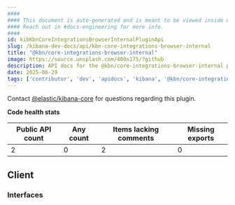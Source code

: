 ```yaml
---
####
#### This document is auto-generated and is meant to be viewed inside our experimental, new docs system.
#### Reach out in #docs-engineering for more info.
####
id: kibKbnCoreIntegrationsBrowserInternalPluginApi
slug: /kibana-dev-docs/api/kbn-core-integrations-browser-internal
title: "@kbn/core-integrations-browser-internal"
image: https://source.unsplash.com/400x175/?github
description: API docs for the @kbn/core-integrations-browser-internal plugin
date: 2025-06-29
tags: ['contributor', 'dev', 'apidocs', 'kibana', '@kbn/core-integrations-browser-internal']
---
```




Contact [@elastic/kibana-core](https://github.com/orgs/elastic/teams/kibana-core) for questions regarding this plugin.

**Code health stats**

| Public API count  | Any count | Items lacking comments | Missing exports |
|-------------------|-----------|------------------------|-----------------|
| 2 | 0 | 2 | 0 |

## Client

### Interfaces
<DocDefinitionList data={kbnCoreIntegrationsBrowserInternalObj.client.interfaces}/>

